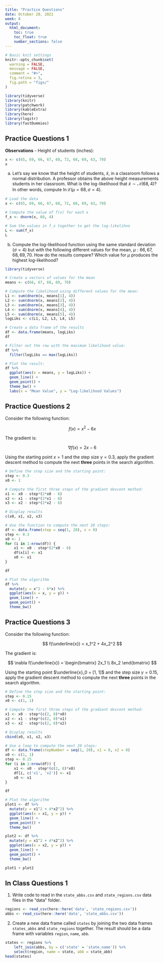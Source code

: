 ```yaml
---
title: "Practice Questions"
date: October 20, 2021
week: 8
output:
  html_document:
    toc: true
    toc_float: true
    number_sections: false
---
```


```r
# Basic knit settings
knitr::opts_chunk$set(
  warning = FALSE,
  message = FALSE,
  comment = "#>",
  fig.retina = 3,
  fig.path = "figs/"
)

library(tidyverse)
library(knitr)
library(patchwork)
library(kableExtra)
library(here)
library(logitr)
library(fastDummies)
```

## Practice Questions 1

**Observations** - Height of students (inches):

```r
x <- c(65, 69, 66, 67, 68, 72, 68, 69, 63, 70)
x
```

a) Let's say we know that the height of students, $\tilde{x}$, in a classroom follows a normal distribution. A professor obtains the above height measurements students in her classroom. What is the log-likelihood that $\tilde{x} \sim \mathcal{N} (68, 4)$? In other words, compute $\ln \mathcal{L} (\mu = 68, \sigma = 4)$.

```r
# Load the data
x <- c(65, 69, 66, 67, 68, 72, 68, 69, 63, 70)

# Compute the value of f(x) for each x
f_x <- dnorm(x, 68, 4)

# Sum the values in f_x together to get the log-likelihoo
L <- sum(f_x)
L
```

b) Compute the log-likelihood function using the same standard deviation $(\sigma = 4)$ but with the following different values for the mean, $\mu: 66, 67, 68, 69, 70$. How do the results compare? Which value for $\mu$ produces the highest log-likelihood?

```r
library(tidyverse)

# Create a vectors of values for the mean
means <- c(66, 67, 68, 69, 70)

# Compute the likelihood using different values for the mean:
L1 <- sum(dnorm(x, means[1], 4))
L2 <- sum(dnorm(x, means[2], 4))
L3 <- sum(dnorm(x, means[3], 4))
L4 <- sum(dnorm(x, means[4], 4))
L5 <- sum(dnorm(x, means[5], 4))
logLiks <- c(L1, L2, L3, L4, L5)

# Create a data frame of the results
df <- data.frame(means, logLiks)
df

# Filter out the row with the maximum likelihood value:
df %>% 
  filter(logLiks == max(logLiks))

# Plot the result:
df %>% 
  ggplot(aes(x = means, y = logLiks)) +
  geom_line() +
  geom_point() + 
  theme_bw() + 
  labs(x = "Mean Value", y = "Log-likelihood Values")
```




## Practice Questions 2

Consider the following function:

$$f(x) = x^2 - 6x$$

The gradient is:

$$\nabla f(x) = 2x - 6$$

Using the starting point $x = 1$ and the step size $\gamma =  0.3$, apply the gradient descent method to compute the next **three** points in the search algorithm.

```r
# Define the step size and the starting point:
step <- 0.3
x0 <- 1

# Compute the first three steps of the gradient descent method:
x1 <- x0 - step*(2*x0 - 6)
x2 <- x1 - step*(2*x1 - 6)
x3 <- x2 - step*(2*x2 - 6)

# Display results
c(x0, x1, x2, x3)

# Use the function to compute the next 20 steps:
df <- data.frame(step = seq(1, 20), x = 0)
step <- 0.3
x0 <- 1
for (i in 1:nrow(df)) {
    x1 <- x0 - step*(2*x0 - 6)
    df$x[i] <- x1
    x0 <- x1
}

df

# Plot the algorithm
df %>% 
  mutate(y = x^2 - 6*x) %>% 
  ggplot(aes(x = x, y = y)) +
  geom_line() + 
  geom_point() + 
  theme_bw()
```



## Practice Questions 3

Consider the following function:

$$
f(\underline{x}) = x_1^2 + 4x_2^2
$$

The gradient is:

$$
\nabla f(\underline{x}) =
\begin{bmatrix}
2x_1
\\ 
8x_2
\end{bmatrix}
$$

Using the starting point $\underline{x}_0 = [1, 1]$ and the step size $\gamma =  0.15$, apply the gradient descent method to compute the next **three** points in the search algorithm.

```r
# Define the step size and the starting point:
step <- 0.15
x0 <- c(1, 1)

# Compute the first three steps of the gradient descent method:
x1 <- x0 - step*(c(2, 8)*x0)
x2 <- x1 - step*(c(2, 8)*x1)
x3 <- x2 - step*(c(2, 8)*x2)

# Display results
cbind(x0, x1, x2, x3)

# Use a loop to compute the next 20 steps:
df <- data.frame(stepNumber = seq(1, 20), x1 = 0, x2 = 0)
x0 <- c(1, 1)
step <- 0.15
for (i in 1:nrow(df)) {
    x1 <- x0 - step*(c(2, 8)*x0)
    df[i, c('x1', 'x2')] <- x1
    x0 <- x1
}

df

# Plot the algorithm
plot1 <- df %>% 
  mutate(y = x1^2 + 4*x2^2) %>% 
  ggplot(aes(x = x1, y = y)) +
  geom_line() + 
  geom_point() + 
  theme_bw()

plot2 <- df %>% 
  mutate(y = x1^2 + 4*x2^2) %>% 
  ggplot(aes(x = x2, y = y)) +
  geom_line() + 
  geom_point() + 
  theme_bw()

plot1 + plot2
```




## In Class Questions 1

1. Write code to read in the `state_abbs.csv` and `state_regions.csv` data files in the "data" folder.

```r
regions <- read_csv(here::here('data', 'state_regions.csv'))
abbs <- read_csv(here::here('data', 'state_abbs.csv'))
```

2. Create a new data frame called `states` by joining the two data frames `states_abbs` and `state_regions` together. The result should be a data frame with variables `region`, `name`, `abb`.

```r
states <- regions %>%
    left_join(abbs, by = c('state' = 'state_name')) %>%
    select(region, name = state, abb = state_abb)
head(states)
```


